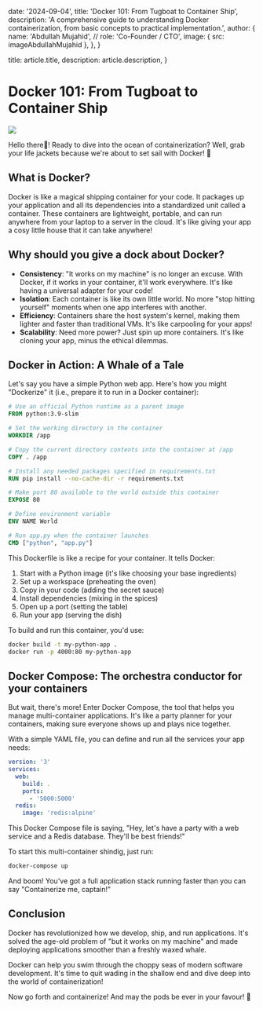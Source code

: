
  date: '2024-09-04',
  title: 'Docker 101: From Tugboat to Container Ship',
  description:
    'A comprehensive guide to understanding Docker containerization, from basic concepts to practical implementation.',
  author: {
    name: 'Abdullah Mujahid',
    // role: 'Co-Founder / CTO',
    image: { src: imageAbdullahMujahid },
  },
}

  title: article.title,
  description: article.description,
}

# Docker 101: From Tugboat to Container Ship

![](./docker.png)

Hello there👨! Ready to dive into the ocean of containerization? Well, grab your life jackets because we're about to set sail with Docker! 🚢

## What is Docker?

Docker is like a magical shipping container for your code. It packages up your application and all its dependencies into a standardized unit called a container. These containers are lightweight, portable, and can run anywhere from your laptop to a server in the cloud. It's like giving your app a cosy little house that it can take anywhere!

## Why should you give a dock about Docker?

- **Consistency**: "It works on my machine" is no longer an excuse. With Docker, if it works in your container, it'll work everywhere. It's like having a universal adapter for your code!
- **Isolation**: Each container is like its own little world. No more "stop hitting yourself" moments when one app interferes with another.
- **Efficiency**: Containers share the host system's kernel, making them lighter and faster than traditional VMs. It's like carpooling for your apps!
- **Scalability**: Need more power? Just spin up more containers. It's like cloning your app, minus the ethical dilemmas.

## Docker in Action: A Whale of a Tale

Let's say you have a simple Python web app. Here's how you might "Dockerize" it (i.e., prepare it to run in a Docker container):

```dockerfile
# Use an official Python runtime as a parent image
FROM python:3.9-slim

# Set the working directory in the container
WORKDIR /app

# Copy the current directory contents into the container at /app
COPY . /app

# Install any needed packages specified in requirements.txt
RUN pip install --no-cache-dir -r requirements.txt

# Make port 80 available to the world outside this container
EXPOSE 80

# Define environment variable
ENV NAME World

# Run app.py when the container launches
CMD ["python", "app.py"]
```

This Dockerfile is like a recipe for your container. It tells Docker:

1. Start with a Python image (it's like choosing your base ingredients)
2. Set up a workspace (preheating the oven)
3. Copy in your code (adding the secret sauce)
4. Install dependencies (mixing in the spices)
5. Open up a port (setting the table)
6. Run your app (serving the dish)

To build and run this container, you'd use:

```bash
docker build -t my-python-app .
docker run -p 4000:80 my-python-app
```

## Docker Compose: The orchestra conductor for your containers

But wait, there's more! Enter Docker Compose, the tool that helps you manage multi-container applications. It's like a party planner for your containers, making sure everyone shows up and plays nice together.

With a simple YAML file, you can define and run all the services your app needs:

```yaml
version: '3'
services:
  web:
    build: .
    ports:
      - '5000:5000'
  redis:
    image: 'redis:alpine'
```

This Docker Compose file is saying, "Hey, let's have a party with a web service and a Redis database. They'll be best friends!"

To start this multi-container shindig, just run:

```bash
docker-compose up
```

And boom! You've got a full application stack running faster than you can say "Containerize me, captain!"

## Conclusion

Docker has revolutionized how we develop, ship, and run applications. It's solved the age-old problem of "but it works on my machine" and made deploying applications smoother than a freshly waxed whale.

Docker can help you swim through the choppy seas of modern software development. It's time to quit wading in the shallow end and dive deep into the world of containerization!

Now go forth and containerize! And may the pods be ever in your favour! 🐳

